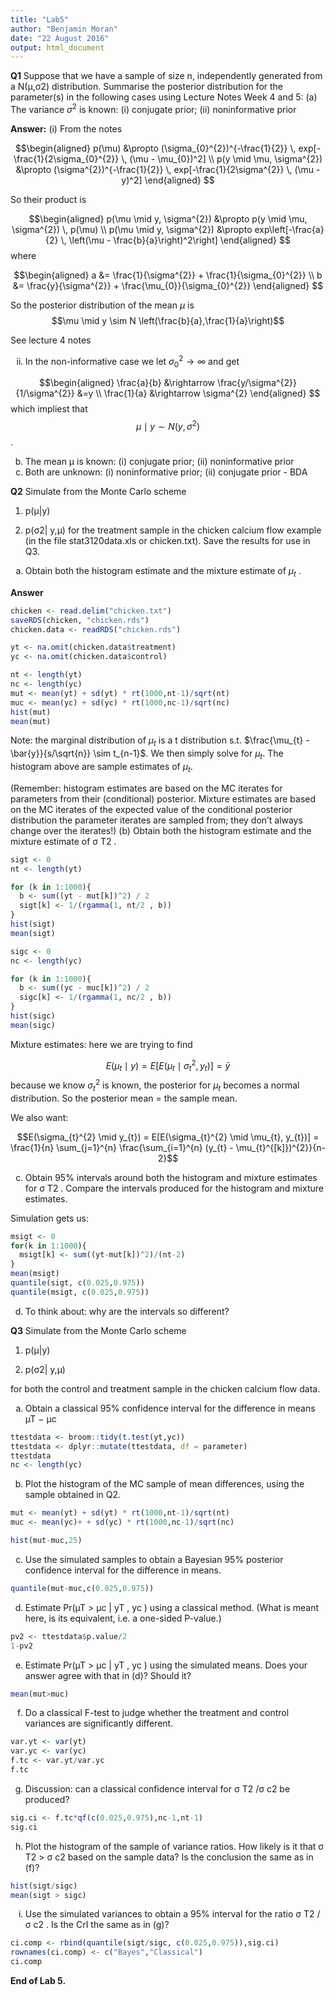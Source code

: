 ```yaml
---
title: "Lab5"
author: "Benjamin Moran"
date: "22 August 2016"
output: html_document
---
```


**Q1** Suppose that we have a sample of size n, independently generated from a N(µ,σ2) distribution. Summarise the posterior distribution for the parameter(s) in the following cases using Lecture Notes Week 4 and 5:
(a)	The variance $\sigma^{2}$ is known: (i) conjugate prior; (ii) noninformative prior

**Answer:** (i) From the notes

$$\begin{aligned} p(\mu) &\propto (\sigma_{0}^{2})^{-\frac{1}{2}} \, exp[-\frac{1}{2\sigma_{0}^{2}} \, (\mu - \mu_{0})^2] \\
p(y \mid \mu, \sigma^{2}) &\propto (\sigma^{2})^{-\frac{1}{2}} \, exp[-\frac{1}{2\sigma^{2}} \, (\mu - y)^2]
\end{aligned}
$$

So their product is 

$$\begin{aligned} p(\mu \mid y, \sigma^{2}) &\propto p(y \mid \mu, \sigma^{2}) \, p(\mu) \\
p(\mu \mid y, \sigma^{2}) &\propto exp\left[-\frac{a}{2} \, \left(\mu - \frac{b}{a}\right)^2\right]
\end{aligned}
$$
where

$$\begin{aligned} a &= \frac{1}{\sigma^{2}} +  \frac{1}{\sigma_{0}^{2}} \\
b &= \frac{y}{\sigma^{2}} +  \frac{\mu_{0}}{\sigma_{0}^{2}}
\end{aligned}
$$

So the posterior distribution of the mean $\mu$ is 
$$\mu \mid y \sim N \left(\frac{b}{a},\frac{1}{a}\right)$$

See lecture 4 notes 

(ii) In the non-informative case we let $\sigma_{0}^{2} \rightarrow \infty$ and get

$$\begin{aligned} \frac{a}{b} &\rightarrow \frac{y/\sigma^{2}}{1/\sigma^{2}} &=y \\
\frac{1}{a} &\rightarrow \sigma^{2}
\end{aligned}
$$
which impliest that 
$$\mu \mid y \sim N\left(y, \sigma^{2}\right)$$.



(b)	The mean µ is known: (i) conjugate prior; (ii) noninformative prior
(c)	Both are unknown: (i) noninformative prior; (ii) conjugate prior - BDA




**Q2** Simulate from the Monte Carlo scheme

1.	p(µ|y)

2.	p(σ2| y,µ)
for the treatment sample in the chicken calcium flow example (in the file stat3120data.xls or chicken.txt). Save the results for use in Q3.
(a)	Obtain both the histogram estimate and the mixture estimate of $\mu_{t}$ .

**Answer**

```r
chicken <- read.delim("chicken.txt")
saveRDS(chicken, "chicken.rds")
chicken.data <- readRDS("chicken.rds")

yt <- na.omit(chicken.data$treatment)
yc <- na.omit(chicken.data$control)

nt <- length(yt)
nc <- length(yc)
mut <- mean(yt) + sd(yt) * rt(1000,nt-1)/sqrt(nt)
muc <- mean(yc) + sd(yc) * rt(1000,nc-1)/sqrt(nc)
hist(mut)
mean(mut)
```
Note: the marginal distribution of $\mu_{t}$ is a t distribution s.t. $\frac{\mu_{t} - \bar{y}}{s/\sqrt{n}} \sim t_{n-1}$. We then simply solve for $\mu_{t}$. The histogram above are sample estimates of $\mu_{t}$.

(Remember: histogram estimates are based on the MC iterates for parameters from their (conditional) posterior. Mixture estimates are based on the MC iterates of the expected value of the conditional posterior distribution the parameter iterates are sampled from; they don't always change over the iterates!)
(b)	Obtain both the histogram estimate and the mixture estimate of σ T2 .

```r
sigt <- 0
nt <- length(yt)

for (k in 1:1000){
  b <- sum((yt - mut[k])^2) / 2
  sigt[k] <- 1/(rgamma(1, nt/2 , b))
}
hist(sigt)
mean(sigt)
```

```r
sigc <- 0
nc <- length(yc)

for (k in 1:1000){
  b <- sum((yc - muc[k])^2) / 2
  sigc[k] <- 1/(rgamma(1, nc/2 , b))
}
hist(sigc)
mean(sigc)
```

Mixture estimates: here we are trying to find 

$$E(\mu_{t} \mid y) = E[E(\mu_{t} \mid \sigma_{t}^{2}, y_{t})] = \bar{y}$$ because we know $\sigma_{t}^{2}$ is known, the posterior for $\mu_{t}$ becomes a normal distribution. So the posterior mean = the sample mean.

We also want:

$$E(\sigma_{t}^{2} \mid y_{t}) = E[E(\sigma_{t}^{2} \mid \mu_{t}, y_{t})] = \frac{1}{n} \sum_{j=1}^{n} \frac{\sum_{i=1}^{n} (y_{t} - \mu_{t}^{[k]})^{2}}{n-2}$$

(c)	Obtain 95% intervals around both the histogram and mixture estimates for σ T2 . Compare the intervals produced for the histogram and mixture estimates.

Simulation gets us:

```r
msigt <- 0
for(k in 1:1000){
  msigt[k] <- sum((yt-mut[k])^2)/(nt-2)
}
mean(msigt)
quantile(sigt, c(0.025,0.975))
quantile(msigt, c(0.025,0.975))
```


(d)	To think about: why are the intervals so different?

**Q3** Simulate from the Monte Carlo scheme

1.	p(µ|y)

2.	p(σ2| y,µ)

for both the control and treatment sample in the chicken calcium flow data.

(a)	Obtain a classical 95% confidence interval for the difference in means µT  − µc

```r
ttestdata <- broom::tidy(t.test(yt,yc))
ttestdata <- dplyr::mutate(ttestdata, df = parameter)
ttestdata
nc <- length(yc)
```

(b)	Plot the histogram of the MC sample of mean differences, using the sample obtained in Q2.
```r
mut <- mean(yt) + sd(yt) * rt(1000,nt-1)/sqrt(nt)
muc <- mean(yc)+ + sd(yc) * rt(1000,nc-1)/sqrt(nc)

hist(mut-muc,25)
```

(c)	Use the simulated samples to obtain a Bayesian 95% posterior confidence interval for the difference in means.

```r
quantile(mut-muc,c(0.025,0.975))
```

(d)	Estimate Pr(µT > µc | yT , yc ) using a classical method. (What is meant here, is its equivalent, i.e. a one-sided P-value.)

```r
pv2 <- ttestdata$p.value/2
1-pv2
```

(e)	Estimate Pr(µT > µc | yT , yc ) using the simulated means. Does your answer agree with that in (d)? Should it?

```r
mean(mut>muc)
```

(f)	Do a classical F-test to judge whether the treatment and control variances are significantly different.

```r
var.yt <- var(yt)
var.yc <- var(yc)
f.tc <- var.yt/var.yc
f.tc
```

(g)	Discussion: can a classical confidence interval for σ T2 /σ c2  be produced?

```r
sig.ci <- f.tc*qf(c(0.025,0.975),nc-1,nt-1)
sig.ci
```

(h)	Plot the histogram of the sample of variance ratios. How likely is it that σ T2 > σ c2 based on the sample data? Is the conclusion the same as in (f)?

```r
hist(sigt/sigc)
mean(sigt > sigc)
```

(i)	Use the simulated variances to obtain a 95% interval for the ratio σ T2 /σ c2 . Is the CrI the same as in (g)?

```r
ci.comp <- rbind(quantile(sigt/sigc, c(0.025,0.975)),sig.ci)
rownames(ci.comp) <- c("Bayes","Classical")
ci.comp
```


**End of Lab 5.**

